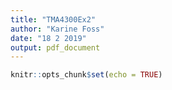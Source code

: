 ```yaml
---
title: "TMA4300Ex2"
author: "Karine Foss"
date: "18 2 2019"
output: pdf_document
---
```


```r
knitr::opts_chunk$set(echo = TRUE)
```


